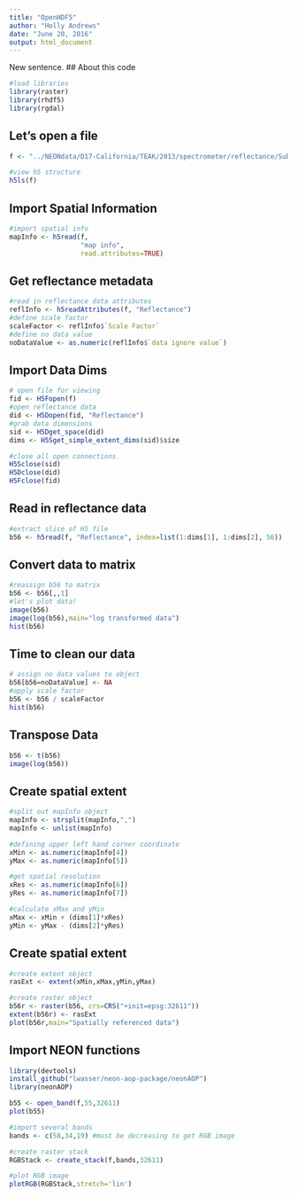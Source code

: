 ```yaml
---
title: "OpenHDF5"
author: "Holly Andrews"
date: "June 20, 2016"
output: html_document
---
```

New sentence.
## About this code

```r
#load libraries
library(raster)
library(rhdf5)
library(rgdal)
```


## Let's open a file

```r
f <- "../NEONdata/D17-California/TEAK/2013/spectrometer/reflectance/Subset3NIS1_20130614_100459_atmcor.h5"

#view h5 structure
h5ls(f)
```

## Import Spatial Information

```r
#import spatial info
mapInfo <- h5read(f, 
                  "map info",
                  read.attributes=TRUE)
```

## Get reflectance metadata

```r
#read in reflectance data attributes
reflInfo <- h5readAttributes(f, "Reflectance")
#define scale factor
scaleFactor <- reflInfo$`Scale Factor`
#define no data value
noDataValue <- as.numeric(reflInfo$`data ignore value`)

```

## Import Data Dims

```r
# open file for viewing
fid <- H5Fopen(f)
#open reflectance data
did <- H5Dopen(fid, "Reflectance")
#grab data dimensions
sid <- H5Dget_space(did)
dims <- H5Sget_simple_extent_dims(sid)$size

#close all open connections
H5Sclose(sid)
H5Dclose(did)
H5Fclose(fid)
```

## Read in reflectance data

```r
#extract slice of H5 file
b56 <- h5read(f, "Reflectance", index=list(1:dims[1], 1:dims[2], 56))
```

## Convert data to matrix

```r
#reassign b56 to matrix
b56 <- b56[,,1]
#let's plot data!
image(b56)
image(log(b56),main="log transformed data")
hist(b56)
```

## Time to clean our data

```r
# assign no data values to object
b56[b56=noDataValue] <- NA
#apply scale factor
b56 <- b56 / scaleFactor
hist(b56)
```

## Transpose Data

```r
b56 <- t(b56)
image(log(b56))
```

## Create spatial extent

```r
#split out mapInfo object
mapInfo <- strsplit(mapInfo,",")
mapInfo <- unlist(mapInfo)

#defining upper left hand corner coordinate 
xMin <- as.numeric(mapInfo[4])
yMax <- as.numeric(mapInfo[5])

#get spatial resolution
xRes <- as.numeric(mapInfo[6])
yRes <- as.numeric(mapInfo[7])

#calculate xMax and yMin
xMax <- xMin + (dims[1]*xRes)
yMin <- yMax - (dims[2]*yRes)

```

## Create spatial extent

```r
#create extent object
rasExt <- extent(xMin,xMax,yMin,yMax)

#create raster object
b56r <- raster(b56, crs=CRS("+init=epsg:32611"))
extent(b56r) <- rasExt
plot(b56r,main="Spatially referenced data")
```

## Import NEON functions

```r
library(devtools)
install_github("lwasser/neon-aop-package/neonAOP")
library(neonAOP)

b55 <- open_band(f,55,32611)
plot(b55)

#import several bands 
bands <- c(58,34,19) #must be decreasing to get RGB image

#create raster stack
RGBStack <- create_stack(f,bands,32611)

#plot RGB image
plotRGB(RGBStack,stretch='lin')
```

